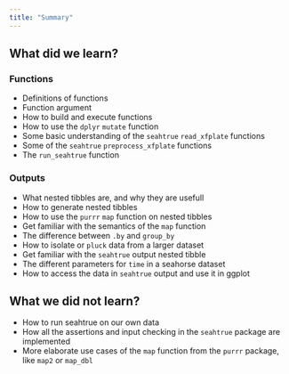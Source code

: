 ```yaml
---
title: "Summary"
---
```


## What did we learn?

### Functions

-   Definitions of functions
-   Function argument
-   How to build and execute functions
-   How to use the `dplyr` `mutate` function
-   Some basic understanding of the `seahtrue` `read_xfplate` functions
-   Some of the `seahtrue` `preprocess_xfplate` functions
-   The `run_seahtrue` function

### Outputs

-   What nested tibbles are, and why they are usefull
-   How to generate nested tibbles
-   How to use the `purrr` `map` function on nested tibbles
-   Get familiar with the semantics of the `map` function
-   The difference between `.by` and `group_by`
-   How to isolate or `pluck` data from a larger dataset
-   Get familiar with the `seahtrue` output nested tibble
-   The different parameters for `time` in a seahorse dataset
-   How to access the data in `seahtrue` output and use it in ggplot

## What we did not learn?

-   How to run seahtrue on our own data
-   How all the assertions and input checking in the `seahtrue` package are implemented
-   More elaborate use cases of the `map` function from the `purrr` package, like `map2` or `map_dbl`
